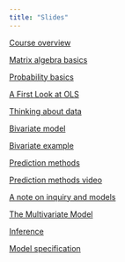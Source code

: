 ```yaml
---
title: "Slides"
---
```


[Course overview](/slides/overview25.qmd)

[Matrix algebra basics](/slides/matrix25.qmd)

[Probability basics](/slides/probability25.qmd)

[A First Look at OLS](/slides/linearmodelfirstlook.qmd)

[Thinking about data](/slides/thinkingdata25.qmd)

[Bivariate model](/slides/bivariate25.qmd)

[Bivariate example](/slides/bivariateexample25.qmd)

<!-- [Multivariate model](multivariate24.qmd) -->

[Prediction methods](/slides/predictionmethods25.qmd) 

[Prediction methods video](https://youtu.be/1KUWg6bATRk)

[A note on inquiry and models](/slides/inquiry25.qmd)

[The Multivariate Model](/slides/multivariate25.qmd)

<!-- [Normality](normality24.qmd) -->

[Inference](/slides/inference25.qmd)

[Model specification](/slides/specification25.qmd)

<!-- [Dummy variables and interactions](interactions24.qmd) -->

<!-- [Limited dependent variables](limiteddv24.qmd) -->

<!-- [Panel data](panel24.qmd) -->

<!-- [Time Series](time24.qmd) -->

<!-- [Variance](variance24.qmd) -->

<!-- [Instrumental variables](causal24.qmd) -->

